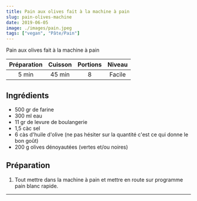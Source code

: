 ```yaml
---
title: Pain aux olives fait à la machine à pain
slug: pain-olives-machine
date: 2019-06-05
image: ./images/pain.jpeg
tags: ["vegan", "Pâte/Pain"]
---
```


<StyledParagraph>Pain aux olives fait à la machine à pain</StyledParagraph>

| Préparation | Cuisson | Portions | Niveau |
| :-: | :-: | :-: | :-: |
| 5 min | 45 min | 8 | Facile |

## Ingrédients
- <ListItem>500 gr de farine</ListItem>
- <ListItem>300 ml eau</ListItem>
- <ListItem>11 gr de levure de boulangerie</ListItem>
- <ListItem>1,5 càc sel</ListItem>
- <ListItem>6 càs d'huile d'olive (ne pas hésiter sur la quantité c'est ce qui donne le bon goût)</ListItem>
- <ListItem>200 g olives dénoyautées (vertes et/ou noires)</ListItem>

## Préparation

1. Tout mettre dans la machine à pain et mettre en route sur programme pain blanc rapide.

---
